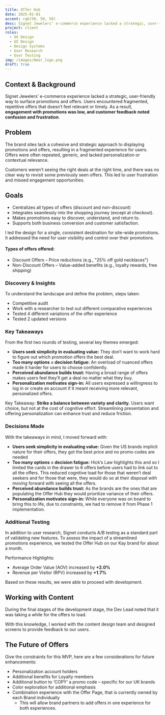 ```yaml
---
title: Offer Hub
date: 2025-01-01
accent: rgb(50, 50, 50)
desc: Signet Jewelers’ e-commerce experience lacked a strategic, user-friendly way to surface promotions and offers.
project: client
roles:
  - UX Design
  - UI Design
  - Design Systems
  - User Research
  - User Testing
img: /images/Amor_logo.png
draft: true
---
```


## Context & Background

Signet Jewelers’ e-commerce experience lacked a strategic, user-friendly way to surface promotions and offers. Users encountered fragmented, repetitive offers that doesn’t feel relevant or timely. As a result, **engagement with promotions was low, and customer feedback noted confusion and frustration**.

## Problem

The brand sites lack a cohesive and strategic approach to displaying promotions and offers, resulting in a fragmented experience for users. Offers were often repeated, generic, and lacked personalization or contextual relevance. 

Customers weren’t seeing the right deals at the right time, and there was no clear way to revisit some previously seen offers. This led to user frustration and missed engagement opportunities.

## Goals

- Centralizes all types of offers (discount and non-discount)
- Integrates seamlessly into the shopping journey (except at checkout).
- Makes promotions easy to discover, understand, and return to.
- Supports both business conversion and customer satisfaction.

I led the design for a single, consistent destination for site-wide promotions. It addressed the need for user visibility and control over their promotions.

#### Types of offers offered:
- Discount Offers – Price reductions (e.g., "25% off gold necklaces")
- Non-Discount Offers – Value-added benefits (e.g., loyalty rewards, free shipping)

### Discovery & Insights

To understand the landscape and define the problem, steps taken:
- Competitive audit
- Work with a researcher to test out different comparative experiences
- Tested 4 different variations of the offer experience
- Tested 2 updated versions

### Key Takeaways

From the first two rounds of testing, several key themes emerged:
- **Users seek simplicity in evaluating value:** They don’t want to work hard to figure out which promotion offers the best deal.
- **Too many options = decision fatigue:** An overload of nuanced offers made it harder for users to choose confidently.
- **Perceived abundance builds trust:** Having a broad range of offers makes users feel they’ll get a deal no matter what they buy.
- **Personalization motivates sign-in:** All users expressed a willingness to log in or create an account if it meant receiving more relevant, personalized offers.

Key Takeaway: **Strike a balance between variety and clarity.** Users want choice, but not at the cost of cognitive effort. Streamlining presentation and offering personalization can enhance trust and reduce friction.

### Decisions Made

With the takeaways in mind, I moved forward with:
- **Users seek simplicity in evaluating value:** Given the US brands implicit nature for their offers, they got the best price and no promo codes are needed
- **Too many options = decision fatigue:** Hick’s Law highlights this and so I limited the cards in the drawer to 6 offers before users had to link out to all the offers. This reduced cognitive load for those that weren’t deal seekers and for those that were, they would do so at their disposal with moving forward with seeing all the offers.
- **Perceived abundance builds trust:** As the brands are the ones that are populating the Offer Hub they would prioritize variance of their offers. 
- **Personalization motivates sign-in:** While everyone was on board to bring this to life, due to constraints, we had to remove it from Phase 1 implementation.

### Additional Testing

In addition to user research, Signet conducts A/B testing as a standard part of validating new features. To assess the impact of a streamlined promotions experience, we tested the Offer Hub on our Kay brand for about a month. 

Performance Highlights:
- Average Order Value (AOV) increased by **+2.0%**
- Revenue per Visitor (RPV) increased by **+1.7%**

Based on these results, we were able to proceed with development.

## Working with Content

During the final stages of the development stage, the Dev Lead noted that it was taking a while for the offers to load. 

With this knowledge, I worked with the content design team and designed screens to provide feedback to our users.

## The Future of Offers

Give the constraints for this MVP, here are a few considerations for future enhancements:
- Personalization account holders
- Additional benefits for Loyalty members
- Additional button to ‘COPY’ a promo code – specific for our UK brands
- Color exploration for additional emphasis
- Combination experience with the Offer Page, that is currently owned by each Brand individually
    - This will allow brand partners to add offers in one experience for both experiences.